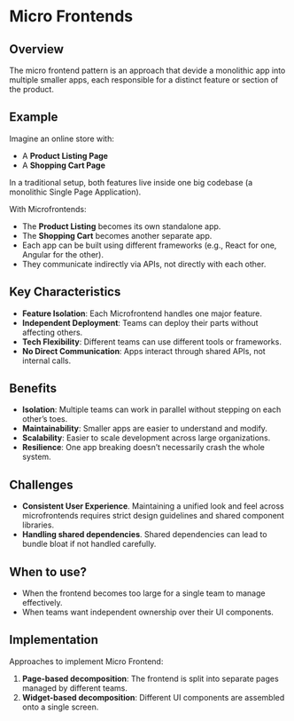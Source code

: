 # Micro Frontends

## Overview

The micro frontend pattern is an approach that devide a monolithic app into multiple smaller apps, each responsible for a distinct feature or section of the product.


## Example

Imagine an online store with:
- A **Product Listing Page**
- A **Shopping Cart Page**

In a traditional setup, both features live inside one big codebase (a monolithic Single Page Application).

With Microfrontends:
- The **Product Listing** becomes its own standalone app.
- The **Shopping Cart** becomes another separate app.
- Each app can be built using different frameworks (e.g., React for one, Angular for the other).
- They communicate indirectly via APIs, not directly with each other.


## Key Characteristics

- **Feature Isolation**: Each Microfrontend handles one major feature.
- **Independent Deployment**: Teams can deploy their parts without affecting others.
- **Tech Flexibility**: Different teams can use different tools or frameworks.
- **No Direct Communication**: Apps interact through shared APIs, not internal calls.


## Benefits

- **Isolation**: Multiple teams can work in parallel without stepping on each other’s toes.
- **Maintainability**: Smaller apps are easier to understand and modify.
- **Scalability**: Easier to scale development across large organizations.
- **Resilience**: One app breaking doesn’t necessarily crash the whole system.


## Challenges

- **Consistent User Experience**. Maintaining a unified look and feel across microfrontends requires strict design guidelines and shared component libraries.
- **Handling shared dependencies**. Shared dependencies can lead to bundle bloat if not handled carefully.


## When to use?

- When the frontend becomes too large for a single team to manage effectively.
- When teams want independent ownership over their UI components.


## Implementation

Approaches to implement Micro Frontend:

1. **Page-based decomposition**: The frontend is split into separate pages managed by different teams.
2. **Widget-based decomposition**: Different UI components are assembled onto a single screen.
